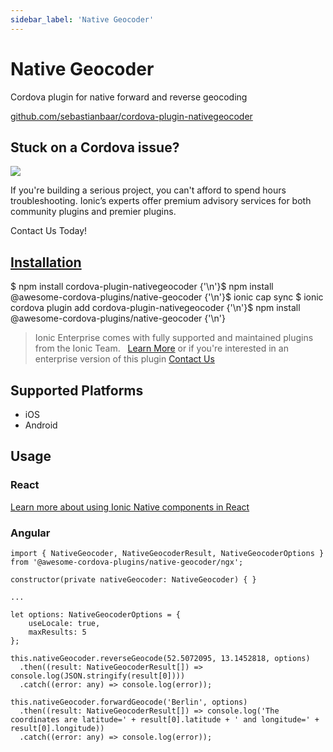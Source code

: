 ```yaml
---
sidebar_label: 'Native Geocoder'
---
```



# Native Geocoder

Cordova plugin for native forward and reverse geocoding

<p>
  <a href="https://github.com/sebastianbaar/cordova-plugin-nativegeocoder" target="_blank" rel="noopener" className="git-link">github.com/sebastianbaar/cordova-plugin-nativegeocoder</a>
</p>

<h2>Stuck on a Cordova issue?</h2>
<DocsCard
  className="cordova-ee-card"
  header="Don't waste precious time on plugin issues."
  href="https://ionicframework.com/sales?product_of_interest=Ionic%20Native"
>
  <div>
    <img src="/docs/icons/native-cordova-bot.png" className="cordova-ee-img" />
    <p>If you're building a serious project, you can't afford to spend hours troubleshooting. Ionic’s experts offer premium advisory services for both community plugins and premier plugins.</p>
    <DocsButton className="native-ee-detail">Contact Us Today!</DocsButton>
  </div>
</DocsCard>

<h2 id="installation">
  <a href="#installation">Installation</a>
</h2>
<Tabs
  groupId="runtime"
  defaultValue="Capacitor"
  values={[
    { value: 'Capacitor', label: 'Capacitor' },
    { value: 'Cordova', label: 'Cordova' },
    { value: 'Enterprise', label: 'Enterprise' },
  ]}
>
  <TabItem value="Capacitor">
    <CodeBlock className="language-shell">
      $ npm install cordova-plugin-nativegeocoder {'\n'}$ npm install @awesome-cordova-plugins/native-geocoder {'\n'}$
      ionic cap sync
    </CodeBlock>
  </TabItem>
  <TabItem value="Cordova">
    <CodeBlock className="language-shell">
      $ ionic cordova plugin add cordova-plugin-nativegeocoder {'\n'}$ npm install
      @awesome-cordova-plugins/native-geocoder {'\n'}
    </CodeBlock>
  </TabItem>
  <TabItem value="Enterprise">
    <blockquote>
      Ionic Enterprise comes with fully supported and maintained plugins from the Ionic Team. &nbsp;
      <a className="btn" href="https://ionic.io/docs/premier-plugins">Learn More</a> or if you're interested in an enterprise version of this plugin <a className="btn" href="https://ionicframework.com/sales?product_of_interest=Ionic%20Enterprise%20Engine">Contact Us</a>
    </blockquote>
  </TabItem>
</Tabs>

## Supported Platforms

- iOS
- Android

## Usage

### React

[Learn more about using Ionic Native components in React](../native-community.mdx#react)

### Angular

```tsx
import { NativeGeocoder, NativeGeocoderResult, NativeGeocoderOptions } from '@awesome-cordova-plugins/native-geocoder/ngx';

constructor(private nativeGeocoder: NativeGeocoder) { }

...

let options: NativeGeocoderOptions = {
    useLocale: true,
    maxResults: 5
};

this.nativeGeocoder.reverseGeocode(52.5072095, 13.1452818, options)
  .then((result: NativeGeocoderResult[]) => console.log(JSON.stringify(result[0])))
  .catch((error: any) => console.log(error));

this.nativeGeocoder.forwardGeocode('Berlin', options)
  .then((result: NativeGeocoderResult[]) => console.log('The coordinates are latitude=' + result[0].latitude + ' and longitude=' + result[0].longitude))
  .catch((error: any) => console.log(error));
```
